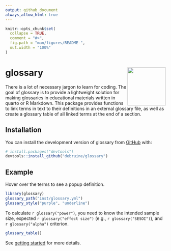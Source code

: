```yaml
---
output: github_document
always_allow_html: true
---
```


<!-- README.md is generated from README.Rmd. Please edit that file -->

```r
knitr::opts_chunk$set(
  collapse = TRUE,
  comment = "#>",
  fig.path = "man/figures/README-",
  out.width = "100%"
)
```

# glossary <a href="https://debruine.github.io/glossary/"><img src="man/figures/logo.png" align="right" height="120" /></a>

<!-- badges: start -->
<!-- badges: end -->

There is a lot of necessary jargon to learn for coding. The goal of glossary is to provide a lightweight solution for making glossaries in educational materials written in quarto or R Markdown. This package provides functions to link terms in text to their definitions in an external glossary file, as well as create a glossary table of all linked terms at the end of a section.

## Installation

You can install the development version of glossary from [GitHub](https://github.com/) with:

``` r
# install.packages("devtools")
devtools::install_github("debruine/glossary")
```

## Example

Hover over the terms to see a popup definition.

```r
library(glossary) 
glossary_path("inst/glossary.yml")
glossary_style("purple", "underline")
```

To calculate `r glossary("power")`, you need to know the intended sample size, expected `r glossary("effect size")` (e.g., `r glossary("SESOI")`), and `r glossary("alpha")` criterion.


```r
glossary_table()
```

See [getting started](https://debruine.github.io/glossary/articles/glossary.html) for more details.

